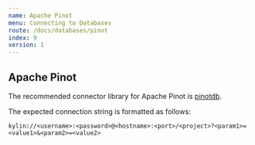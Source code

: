 ```yaml
---
name: Apache Pinot
menu: Connecting to Databases
route: /docs/databases/pinot
index: 9
version: 1
---
```


Apache Pinot
-------------

The recommended connector library for Apache Pinot is [pinotdb](https://pypi.org/project/pinotdb/).

The expected connection string is formatted as follows:

```
kylin://<username>:<password>@<hostname>:<port>/<project>?<param1>=<value1>&<param2>=<value2>
```